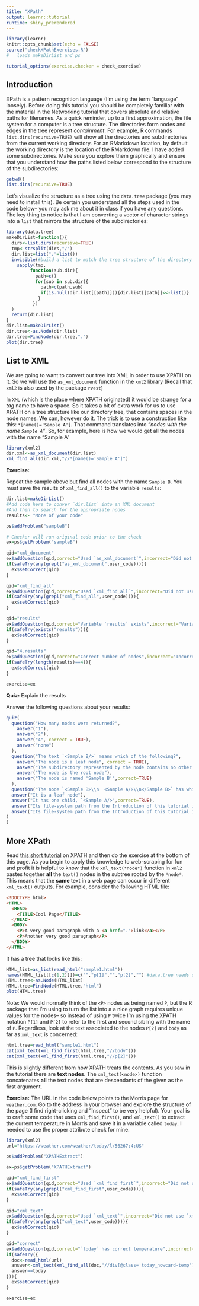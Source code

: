 ```yaml
---
title: "XPath"
output: learnr::tutorial
runtime: shiny_prerendered
---
```


```r
library(learnr)
knitr::opts_chunk$set(echo = FALSE)
source("checkXPathExercises.R")
#   loads makeDirList and ps

tutorial_options(exercise.checker = check_exercise)
```
## Introduction

XPath is a pattern recognition language (I'm using the term "language" loosely).  Before doing this tutorial you should be completely familiar with the material in the Networking tutorial that covers absolute and relative paths for filenames.  As a quick reminder, up to a first approximation, the file system for a computer is a tree structure.  The directories form nodes and edges in the tree represent *containment*.  For example, R commands `list.dirs(recursive=TRUE)` will show all the directories and subdirectories from the current working directory.  For an RMarkdown location, by default the working directory is the location of the RMarkdown file.  I have added some subdirectories.  Make sure you explore them graphically and ensure that you understand how the paths listed below correspond to the structure of the subdirectories:

```r
getwd()
list.dirs(recursive=TRUE)
```

Let's visualize the structure as a tree using the `data.tree` package (you may need to install this).  Be certain you understand all the steps used in the code below-- you may ask me about it in class if you have any questions.  The key thing to notice is that I am converting a vector of character strings into a `list` that mirrors the structure of the subdirectories:

```r
library(data.tree)
makeDirList=function(){
  dirs<-list.dirs(recursive=TRUE)
  tmp<-strsplit(dirs,"/")
  dir.list=list("."=list())
  invisible(#build a list to match the tree structure of the directory
    sapply(tmp,
         function(sub.dir){
           path=c()
           for(sub in sub.dir){
             path=c(path,sub)
             if(is.null(dir.list[[path]])){dir.list[[path]]<<-list()}
            }
          })
  )
  return(dir.list)
}
dir.list=makeDirList()
dir.tree<-as.Node(dir.list)
dir.tree=FindNode(dir.tree,".")
plot(dir.tree)
```

## List to XML

We are going to want to convert our tree into XML in order to use XPATH on it.  So we will use the `as_xml_document` function in the `xml2` library (Recall that `xml2` is also used by the package `rvest`)

In `XML` (which is the place where XPATH originated) it would be strange for a *tag* name to have a space.  So it takes a bit of extra work for us to use XPATH on a tree structure like our directory tree, that contains spaces in the node names.  We can, however do it.  The trick is to use a construction like this: `*[name()='Sample A']`.  That command translates into *"nodes with the name `Sample A`"*.  So, for example, here is how we would get all the nodes with the name "Sample A"


```r
library(xml2)
dir.xml<-as_xml_document(dir.list)
xml_find_all(dir.xml,"//*[name()='Sample A']")
```

**Exercise:**

Repeat the sample above but find all nodes with the name `Sample B`.  You must save the results of `xml_find_all()` to the variable `results`:

```r
dir.list=makeDirList()
#Add code here to conver `dir.list` into an XML document
#And then to search for the appropriate nodes
results<- "More of your code" 
```

```r
ps$addProblem("sampleB")
```

```r
# Checker will run original code prior to the check
ex=ps$getProblem("sampleB")

qid="xml_document"
ex$addQuestion(qid,correct="Used `as_xml_document`",incorrect="Did not use `as_xml_document`",pt.val=2)
if(safeTry(any(grepl("as_xml_document",user_code)))){
  ex$setCorrect(qid)
}

qid="xml_find_all"
ex$addQuestion(qid,correct="Used `xml_find_all`",incorrect="Did not use `xml_find_all`",pt.val=2)
if(safeTry(any(grepl("xml_find_all",user_code)))){
  ex$setCorrect(qid)
}

qid="results"
ex$addQuestion(qid,correct="Variable `results` exists",incorrect="Variable `results` does not exist",pt.val=1)
if(safeTry(exists("results"))){
  ex$setCorrect(qid)
}

qid="4.results"
ex$addQuestion(qid,correct="Correct number of nodes",incorrect="Incorrect number of nodes",pt.val=2)
if(safeTry(length(results)==4)){
  ex$setCorrect(qid)
}

exercise=ex
```

**Quiz:** Explain the results 

Answer the following questions about your results:

```r
quiz(
  question("How many nodes were returned?",
    answer("1"),
    answer("2"),
    answer("4", correct = TRUE),
    answer("none")
  ),
  question("The text `<Sample B/>` means which of the following?",
    answer("The node is a leaf node", correct = TRUE),
    answer("The subdirectory represented by the node contains no other subdirectories",correct=TRUE),
    answer("The node is the root node"),
    answer("The node is named 'Sample B'",correct=TRUE)
  ),
  question("The node `<Sample B>\\n  <Sample A/>\\n</Sample B>` has which of the following properties?",
  answer("It is a leaf node"),
  answer("It has one child, `<Sample A/>",correct=TRUE),
  answer("Its file-system path from the Introduction of this tutorial is '/Sample A/Sample B/Sample A'"),
  answer("Its file-system path from the Introduction of this tutorial is './Sample A/Sample B'",correct=TRUE)
)
)
```

## More XPath

Read [this short tutorial](https://blog.scrapinghub.com/2016/10/27/an-introduction-to-xpath-with-examples) on XPATH and then do the exercise at the bottom of this page.  As you begin to apply this knowledge to web-scraping for fun and profit it is helpful to know that the `xml_text(*node*)` function in `xml2` pastes together **all** the `text()` nodes in the subtree rooted by the `*node*`.  This means that the **same** text in a web page can occur in different `xml_text()` outputs.  For example, consider the following HTML file:

```html
<!DOCTYPE html>
<HTML>
  <HEAD>
    <TITLE>Cool Page</TITLE>
  </HEAD>
  <BODY>
    <P>A very good paragraph with a <a href=".">link</a></P>
    <P>Another very good paragraph</P>
  </BODY>
</HTML>
```

It has a tree that looks like this:

```r
HTML_list=as_list(read_html("sample1.html"))
names(HTML_list[[c(1,2)]])=c("","p[1]","","p[2]","") #data.tree needs uniquely named nodes-- change to XPATH style printing
HTML.tree<-as.Node(HTML_list)
HTML.tree=FindNode(HTML.tree,"html")
plot(HTML.tree)
```

Note:  We would normally think of the `<P>` nodes as being named `P`, but the R package that I'm using to turn the list into a a nice graph requires unique values for the nodes-- so instead of using `P` twice I'm using the XPATH notation `P[1]` and `P[2]` to refer to the first and second sibling with the name of `P`.  Regardless, look at the text associated to the nodes `P[2]` and `body` as far as `xml_text` is concerned:

```r
html.tree=read_html("sample1.html")
cat(xml_text(xml_find_first(html.tree,"//body")))
cat(xml_text(xml_find_first(html.tree,"//p[2]")))
```

This is slightly different from how XPATH treats the contents.  As you saw in the tutorial there are **text nodes**.  The `xml_text(<node>)` function concatenates **all** the text nodes that are descendants of the *<node>* given as the first argument.


**Exercise:** The URL in the code below points to the Morris page for `weather.com`.  Go to the address in your browser and explore the structure of the page (I find right-clicking and "Inspect" to be very helpful).   Your goal is to craft some code that uses `xml_find_first()`, and `xml_text()` to extract the current temperature in Morris and save it in a variable called `today`.  I needed to use the proper attribute check for mine.

```r
library(xml2)
url="https://weather.com/weather/today/l/56267:4:US"
```
```r
ps$addProblem("XPATHExtract")
```

```r
ex=ps$getProblem("XPATHExtract")

qid="xml_find_first"
ex$addQuestion(qid,correct="Used `xml_find_first`",incorrect="Did not use `xml_find_first`",pt.value = 2)
if(safeTry(any(grepl("xml_find_first",user_code)))){
  ex$setCorrect(qid)
}

qid="xml_text"
ex$addQuestion(qid,correct="Used `xml_text`",incorrect="Did not use `xml_text`",pt.value = 2)
if(safeTry(any(grepl("xml_text",user_code)))){
  ex$setCorrect(qid)
}

qid="correct"
ex$addQuestion(qid,correct="`today` has correct temperature",incorrect="`today` has wrong temperature",pt.value = 4)
if(safeTry({
  doc<-read_html(url)
  answer<-xml_text(xml_find_all(doc,"//div[@class='today_nowcard-temp']"))
  answer==today
})){
  ex$setCorrect(qid)
}

exercise=ex
```